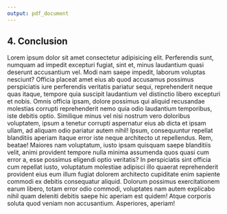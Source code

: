 ```yaml
---
output: pdf_document
---
```


## 4. Conclusion

Lorem ipsum dolor sit amet consectetur adipisicing elit. Perferendis sunt, numquam ad impedit excepturi fugiat, sint et, minus laudantium quasi deserunt accusantium vel. Modi nam saepe impedit, laborum voluptas nesciunt? Officia placeat amet eius ab quod accusamus possimus perspiciatis iure perferendis veritatis pariatur sequi, reprehenderit neque quas itaque, tempore quia suscipit laudantium vel distinctio libero excepturi et nobis. Omnis officia ipsam, dolore possimus qui aliquid recusandae molestias corrupti reprehenderit nemo quia odio laudantium temporibus, iste debitis optio. Similique minus vel nisi nostrum vero doloribus voluptatem, ipsum a tenetur corrupti aspernatur eius ab dicta et ipsam ullam, ad aliquam odio pariatur autem nihil! Ipsum, consequuntur repellat blanditiis aperiam itaque error iste neque architecto ut repellendus. Rem, beatae! Maiores nam voluptatum, iusto ipsam quisquam saepe blanditiis velit, animi provident tempore nulla minima assumenda quos quasi cum error a, esse possimus eligendi optio veritatis? In perspiciatis sint officia cum repellat iusto, voluptatum molestiae adipisci illo quaerat reprehenderit provident eius eum illum fugiat dolorem architecto cupiditate enim sapiente commodi ex debitis consequatur aliquid. Dolorum possimus exercitationem earum libero, totam error odio commodi, voluptates nam autem explicabo nihil quam deleniti debitis saepe hic aperiam est quidem! Atque corporis soluta quod veniam non accusantium. Asperiores, aperiam!